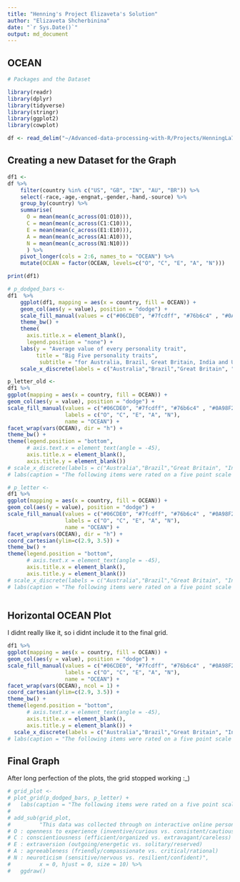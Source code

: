 ```yaml
---
title: "Henning's Project Elizaveta's Solution"
author: "Elizaveta Shcherbinina"
date: "`r Sys.Date()`"
output: md_document
---
```


## OCEAN



```r
# Packages and the Dataset

library(readr)
library(dplyr)
library(tidyverse)
library(stringr)
library(ggplot2)
library(cowplot)

df <- read_delim("~/Advanced-data-processing-with-R/Projects/HenningLa7/data.csv", delim = "\t", escape_double = FALSE, trim_ws = TRUE)
```

## Creating a new Dataset for the Graph 

```r
df1 <- 
df %>%
    filter(country %in% c("US", "GB", "IN", "AU", "BR")) %>%
    select(-race,-age,-engnat,-gender,-hand,-source) %>%
    group_by(country) %>%
    summarise(      
      O = mean(mean(c_across(O1:O10))), 
      C = mean(mean(c_across(C1:C10))), 
      E = mean(mean(c_across(E1:E10))), 
      A = mean(mean(c_across(A1:A10))), 
      N = mean(mean(c_across(N1:N10)))
      ) %>%
    pivot_longer(cols = 2:6, names_to = "OCEAN") %>%
    mutate(OCEAN = factor(OCEAN, levels=c("O", "C", "E", "A", "N")))

print(df1)

```


```r
# p_dodged_bars <-
df1  %>%
    ggplot(df1, mapping = aes(x = country, fill = OCEAN)) +
    geom_col(aes(y = value), position = "dodge") +
    scale_fill_manual(values = c("#06CDE0", "#7fcdff", "#76b6c4" , "#0A98F2", "#066EC5")) +
    theme_bw() +
    theme(
      axis.title.x = element_blank(),
      legend.position = "none") + 
    labs(y = "Average value of every personality trait",
         title = "Big Five personality traits", 
          subtitle = "for Australia, Brazil, Great Britain, India and United States") +
    scale_x_discrete(labels = c("Australia","Brazil","Great Britain", "India", "United States"))


```


```r
p_letter_old <-
df1 %>%
ggplot(mapping = aes(x = country, fill = OCEAN)) +
geom_col(aes(y = value), position = "dodge") +
scale_fill_manual(values = c("#06CDE0", "#7fcdff", "#76b6c4" , "#0A98F2", "#066EC5"), 
                  labels = c("O", "C", "E", "A", "N"), 
                  name = "OCEAN") + 
facet_wrap(vars(OCEAN), dir = "h") +
theme_bw() +
theme(legend.position = "bottom", 
      # axis.text.x = element_text(angle = -45),
      axis.title.x = element_blank(),
      axis.title.y = element_blank())
# scale_x_discrete(labels = c("Australia","Brazil","Great Britain", "India", "United States"))  + 
# labs(caption = "The following items were rated on a five point scale where 1=Disagree, 3=Neutral, 5=Agree, 0=missed")


```


```r
# p_letter <-
df1 %>%
ggplot(mapping = aes(x = country, fill = OCEAN)) +
geom_col(aes(y = value), position = "dodge") +
scale_fill_manual(values = c("#06CDE0", "#7fcdff", "#76b6c4" , "#0A98F2", "#066EC5"), 
                  labels = c("O", "C", "E", "A", "N"), 
                  name = "OCEAN") + 
facet_wrap(vars(OCEAN), dir = "h") +
coord_cartesian(ylim=c(2.9, 3.5)) +
theme_bw() +
theme(legend.position = "bottom", 
      # axis.text.x = element_text(angle = -45),
      axis.title.x = element_blank(),
      axis.title.y = element_blank())
# scale_x_discrete(labels = c("Australia","Brazil","Great Britain", "India", "United States"))  + 
# labs(caption = "The following items were rated on a five point scale where 1=Disagree, 3=Neutral, 5=Agree, 0=missed")



```

## Horizontal OCEAN Plot
I didnt really like it, so i didnt include it to the final grid. 
```r
df1 %>%
ggplot(mapping = aes(x = country, fill = OCEAN)) +
geom_col(aes(y = value), position = "dodge") +
scale_fill_manual(values = c("#06CDE0", "#7fcdff", "#76b6c4" , "#0A98F2", "#066EC5"), 
                  labels = c("O", "C", "E", "A", "N"), 
                  name = "OCEAN") + 
facet_wrap(vars(OCEAN), ncol = 1) + 
coord_cartesian(ylim=c(2.9, 3.5)) +
theme_bw() +
theme(legend.position = "bottom", 
      # axis.text.x = element_text(angle = -45),
      axis.title.x = element_blank(),
      axis.title.y = element_blank()) +
  scale_x_discrete(labels = c("Australia","Brazil","Great Britain", "India", "United States"))
# labs(caption = "The following items were rated on a five point scale where 1=Disagree, 3=Neutral, 5=Agree, 0=missed")
```

## Final Graph 
After long perfection of the plots, the grid stopped working :_)
```r
# grid_plot <- 
# plot_grid(p_dodged_bars, p_letter) + 
#   labs(caption = "The following items were rated on a five point scale where 1=Disagree, 3=Neutral, 5=Agree, 0=missed")
# 
# add_sub(grid_plot, 
#         "This data was collected through on interactive online personality test. 
# O : openness to experience (inventive/curious vs. consistent/cautious) 
# C : conscientiousness (efficient/organized vs. extravagant/careless) 
# E : extraversion (outgoing/energetic vs. solitary/reserved) 
# A : agreeableness (friendly/compassionate vs. critical/rational) 
# N : neuroticism (sensitive/nervous vs. resilient/confident)", 
#         x = 0, hjust = 0, size = 10) %>%
#   ggdraw()

````
